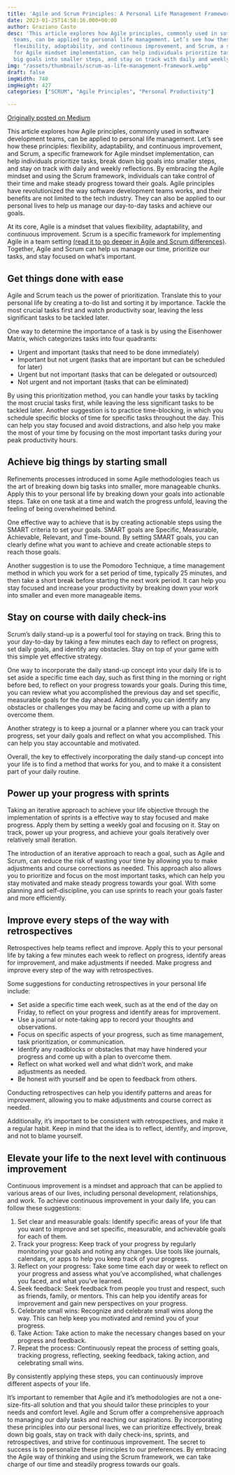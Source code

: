 ```yaml
---
title: 'Agile and Scrum Principles: A Personal Life Management Framework'
date: 2023-01-25T14:58:16.000+00:00
author: Graziano Casto
desc: 'This article explores how Agile principles, commonly used in software development
  teams, can be applied to personal life management. Let’s see how these principles:
  flexibility, adaptability, and continuous improvement, and Scrum, a specific framework
  for Agile mindset implementation, can help individuals prioritize tasks, break down
  big goals into smaller steps, and stay on track with daily and weekly reflections.'
img: "/assets/thumbnails/scrum-as-life-management-framework.webp"
draft: false
imgWidth: 740
imgHeight: 427
categories: ["SCRUM", "Agile Principles", "Personal Productivity"]

---
```

[Originally posted on Medium](https://medium.com/@graziano-casto/agile-and-scrum-principles-a-personal-life-management-framework-be757dddcb43)

This article explores how Agile principles, commonly used in software development teams, can be applied to personal life management. Let’s see how these principles: flexibility, adaptability, and continuous improvement, and Scrum, a specific framework for Agile mindset implementation, can help individuals prioritize tasks, break down big goals into smaller steps, and stay on track with daily and weekly reflections. By embracing the Agile mindset and using the Scrum framework, individuals can take control of their time and make steady progress toward their goals.
Agile principles have revolutionized the way software development teams works, and their benefits are not limited to the tech industry. They can also be applied to our personal lives to help us manage our day-to-day tasks and achieve our goals.

At its core, Agile is a mindset that values flexibility, adaptability, and continuous improvement. Scrum is a specific framework for implementing Agile in a team setting [(read it to go deeper in Agile and Scrum differences)](https://graziano-casto.medium.com/unleashing-the-power-of-agile-understanding-the-difference-between-agile-mindset-and-scrum-e44a6da8be5e). Together, Agile and Scrum can help us manage our time, prioritize our tasks, and stay focused on what’s important.

## Get things done with ease

Agile and Scrum teach us the power of prioritization. Translate this to your personal life by creating a to-do list and sorting it by importance. Tackle the most crucial tasks first and watch productivity soar, leaving the less significant tasks to be tackled later.

One way to determine the importance of a task is by using the Eisenhower Matrix, which categorizes tasks into four quadrants:

- Urgent and important (tasks that need to be done immediately)
- Important but not urgent (tasks that are important but can be scheduled for later)
- Urgent but not important (tasks that can be delegated or outsourced)
- Not urgent and not important (tasks that can be eliminated)

By using this prioritization method, you can handle your tasks by tackling the most crucial tasks first, while leaving the less significant tasks to be tackled later. Another suggestion is to practice time-blocking, in which you schedule specific blocks of time for specific tasks throughout the day. This can help you stay focused and avoid distractions, and also help you make the most of your time by focusing on the most important tasks during your peak productivity hours.

## Achieve big things by starting small

Refinements processes introduced in some Agile methodologies teach us the art of breaking down big tasks into smaller, more manageable chunks. Apply this to your personal life by breaking down your goals into actionable steps. Take on one task at a time and watch the progress unfold, leaving the feeling of being overwhelmed behind.

One effective way to achieve that is by creating actionable steps using the SMART criteria to set your goals. SMART goals are Specific, Measurable, Achievable, Relevant, and Time-bound. By setting SMART goals, you can clearly define what you want to achieve and create actionable steps to reach those goals.

Another suggestion is to use the Pomodoro Technique, a time management method in which you work for a set period of time, typically 25 minutes, and then take a short break before starting the next work period. It can help you stay focused and increase your productivity by breaking down your work into smaller and even more manageable items.

## Stay on course with daily check-ins 

Scrum’s daily stand-up is a powerful tool for staying on track. Bring this to your day-to-day by taking a few minutes each day to reflect on progress, set daily goals, and identify any obstacles. Stay on top of your game with this simple yet effective strategy.

One way to incorporate the daily stand-up concept into your daily life is to set aside a specific time each day, such as first thing in the morning or right before bed, to reflect on your progress towards your goals. During this time, you can review what you accomplished the previous day and set specific, measurable goals for the day ahead. Additionally, you can identify any obstacles or challenges you may be facing and come up with a plan to overcome them.

Another strategy is to keep a journal or a planner where you can track your progress, set your daily goals and reflect on what you accomplished. This can help you stay accountable and motivated.

Overall, the key to effectively incorporating the daily stand-up concept into your life is to find a method that works for you, and to make it a consistent part of your daily routine.

## Power up your progress with sprints

Taking an iterative approach to achieve your life objective through the implementation of sprints is a effective way to stay focused and make progress. Apply them by setting a weekly goal and focusing on it. Stay on track, power up your progress, and achieve your goals iteratively over relatively small iteration.

The introduction of an iterative approach to reach a goal, such as Agile and Scrum, can reduce the risk of wasting your time by allowing you to make adjustments and course corrections as needed. This approach also allows you to prioritize and focus on the most important tasks, which can help you stay motivated and make steady progress towards your goal. With some planning and self-discipline, you can use sprints to reach your goals faster and more efficiently.

## Improve every steps of the way with retrospectives

Retrospectives help teams reflect and improve. Apply this to your personal life by taking a few minutes each week to reflect on progress, identify areas for improvement, and make adjustments if needed. Make progress and improve every step of the way with retrospectives.

Some suggestions for conducting retrospectives in your personal life include:

- Set aside a specific time each week, such as at the end of the day on Friday, to reflect on your progress and identify areas for improvement.
- Use a journal or note-taking app to record your thoughts and observations.
- Focus on specific aspects of your progress, such as time management, task prioritization, or communication.
- Identify any roadblocks or obstacles that may have hindered your progress and come up with a plan to overcome them.
- Reflect on what worked well and what didn’t work, and make adjustments as needed.
- Be honest with yourself and be open to feedback from others.

Conducting retrospectives can help you identify patterns and areas for improvement, allowing you to make adjustments and course correct as needed.

Additionally, it’s important to be consistent with retrospectives, and make it a regular habit. Keep in mind that the idea is to reflect, identify, and improve, and not to blame yourself.

## Elevate your life to the next level with continuous improvement

Continuous improvement is a mindset and approach that can be applied to various areas of our lives, including personal development, relationships, and work. To achieve continuous improvement in your daily life, you can follow these suggestions:

1. Set clear and measurable goals: Identify specific areas of your life that you want to improve and set specific, measurable, and achievable goals for each of them.
2. Track your progress: Keep track of your progress by regularly monitoring your goals and noting any changes. Use tools like journals, calendars, or apps to help you keep track of your progress.
3. Reflect on your progress: Take some time each day or week to reflect on your progress and assess what you’ve accomplished, what challenges you faced, and what you’ve learned.
4. Seek feedback: Seek feedback from people you trust and respect, such as friends, family, or mentors. This can help you identify areas for improvement and gain new perspectives on your progress.
5. Celebrate small wins: Recognize and celebrate small wins along the way. This can help keep you motivated and remind you of your progress.
6. Take Action: Take action to make the necessary changes based on your progress and feedback.
7. Repeat the process: Continuously repeat the process of setting goals, tracking progress, reflecting, seeking feedback, taking action, and celebrating small wins.

By consistently applying these steps, you can continuously improve different aspects of your life.

It’s important to remember that Agile and it’s methodologies are not a one-size-fits-all solution and that you should tailor these principles to your needs and comfort level. Agile and Scrum offer a comprehensive approach to managing our daily tasks and reaching our aspirations. By incorporating these principles into our personal lives, we can prioritize effectively, break down big goals, stay on track with daily check-ins, sprints, and retrospectives, and strive for continuous improvement. The secret to success is to personalize these principles to our preferences. By embracing the Agile way of thinking and using the Scrum framework, we can take charge of our time and steadily progress towards our goals.